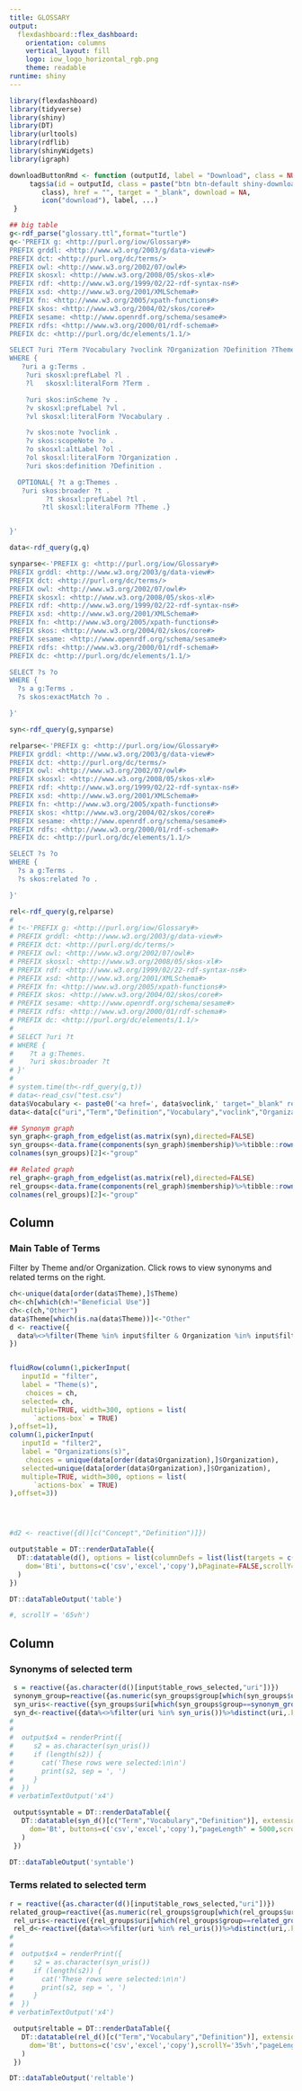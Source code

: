 ```yaml
---
title: GLOSSARY
output: 
  flexdashboard::flex_dashboard:
    orientation: columns
    vertical_layout: fill
    logo: iow_logo_horizontal_rgb.png
    theme: readable
runtime: shiny
---
```

<script>
$('.navbar-logo').wrap('<a href="http://internetofwater.org">');
</script>

<style type="text/css">

.chart-title {  /* chart_title  */
   font-size: 20px;
   font-family: "Quicksand",Sans-serif;
   color: #022949;
   font-weight: bold

}


.navbar-inverse .nav-collapse .nav > li > a {
 font-size:40px;
}
</style>



```r
library(flexdashboard)
library(tidyverse)
library(shiny)
library(DT)
library(urltools)
library(rdflib)
library(shinyWidgets)
library(igraph)

downloadButtonRmd <- function (outputId, label = "Download", class = NULL, ...)  {
     tags$a(id = outputId, class = paste("btn btn-default shiny-download-link", 
        class), href = "", target = "_blank", download = NA, 
        icon("download"), label, ...)
 }

## big table
g<-rdf_parse("glossary.ttl",format="turtle")
q<-'PREFIX g: <http://purl.org/iow/Glossary#>
PREFIX grddl: <http://www.w3.org/2003/g/data-view#>
PREFIX dct: <http://purl.org/dc/terms/>
PREFIX owl: <http://www.w3.org/2002/07/owl#>
PREFIX skosxl: <http://www.w3.org/2008/05/skos-xl#>
PREFIX rdf: <http://www.w3.org/1999/02/22-rdf-syntax-ns#>
PREFIX xsd: <http://www.w3.org/2001/XMLSchema#>
PREFIX fn: <http://www.w3.org/2005/xpath-functions#>
PREFIX skos: <http://www.w3.org/2004/02/skos/core#>
PREFIX sesame: <http://www.openrdf.org/schema/sesame#>
PREFIX rdfs: <http://www.w3.org/2000/01/rdf-schema#>
PREFIX dc: <http://purl.org/dc/elements/1.1/>

SELECT ?uri ?Term ?Vocabulary ?voclink ?Organization ?Definition ?Theme
WHERE {
   ?uri a g:Terms .
    ?uri skosxl:prefLabel ?l .
    ?l   skosxl:literalForm ?Term .

    ?uri skos:inScheme ?v .
    ?v skosxl:prefLabel ?vl .
    ?vl skosxl:literalForm ?Vocabulary .

    ?v skos:note ?voclink .
    ?v skos:scopeNote ?o .
    ?o skosxl:altLabel ?ol .
    ?ol skosxl:literalForm ?Organization .
    ?uri skos:definition ?Definition .

  OPTIONAL{ ?t a g:Themes .
   ?uri skos:broader ?t .
         ?t skosxl:prefLabel ?tl .
        ?tl skosxl:literalForm ?Theme .}


}'

data<-rdf_query(g,q)

synparse<-'PREFIX g: <http://purl.org/iow/Glossary#>
PREFIX grddl: <http://www.w3.org/2003/g/data-view#>
PREFIX dct: <http://purl.org/dc/terms/>
PREFIX owl: <http://www.w3.org/2002/07/owl#>
PREFIX skosxl: <http://www.w3.org/2008/05/skos-xl#>
PREFIX rdf: <http://www.w3.org/1999/02/22-rdf-syntax-ns#>
PREFIX xsd: <http://www.w3.org/2001/XMLSchema#>
PREFIX fn: <http://www.w3.org/2005/xpath-functions#>
PREFIX skos: <http://www.w3.org/2004/02/skos/core#>
PREFIX sesame: <http://www.openrdf.org/schema/sesame#>
PREFIX rdfs: <http://www.w3.org/2000/01/rdf-schema#>
PREFIX dc: <http://purl.org/dc/elements/1.1/>

SELECT ?s ?o
WHERE {
  ?s a g:Terms .
  ?s skos:exactMatch ?o .

}'

syn<-rdf_query(g,synparse)

relparse<-'PREFIX g: <http://purl.org/iow/Glossary#>
PREFIX grddl: <http://www.w3.org/2003/g/data-view#>
PREFIX dct: <http://purl.org/dc/terms/>
PREFIX owl: <http://www.w3.org/2002/07/owl#>
PREFIX skosxl: <http://www.w3.org/2008/05/skos-xl#>
PREFIX rdf: <http://www.w3.org/1999/02/22-rdf-syntax-ns#>
PREFIX xsd: <http://www.w3.org/2001/XMLSchema#>
PREFIX fn: <http://www.w3.org/2005/xpath-functions#>
PREFIX skos: <http://www.w3.org/2004/02/skos/core#>
PREFIX sesame: <http://www.openrdf.org/schema/sesame#>
PREFIX rdfs: <http://www.w3.org/2000/01/rdf-schema#>
PREFIX dc: <http://purl.org/dc/elements/1.1/>

SELECT ?s ?o
WHERE {
  ?s a g:Terms .
  ?s skos:related ?o .

}'

rel<-rdf_query(g,relparse)
# 
# t<-'PREFIX g: <http://purl.org/iow/Glossary#>
# PREFIX grddl: <http://www.w3.org/2003/g/data-view#>
# PREFIX dct: <http://purl.org/dc/terms/>
# PREFIX owl: <http://www.w3.org/2002/07/owl#>
# PREFIX skosxl: <http://www.w3.org/2008/05/skos-xl#>
# PREFIX rdf: <http://www.w3.org/1999/02/22-rdf-syntax-ns#>
# PREFIX xsd: <http://www.w3.org/2001/XMLSchema#>
# PREFIX fn: <http://www.w3.org/2005/xpath-functions#>
# PREFIX skos: <http://www.w3.org/2004/02/skos/core#>
# PREFIX sesame: <http://www.openrdf.org/schema/sesame#>
# PREFIX rdfs: <http://www.w3.org/2000/01/rdf-schema#>
# PREFIX dc: <http://purl.org/dc/elements/1.1/>
# 
# SELECT ?uri ?t 
# WHERE {
#    ?t a g:Themes.
#    ?uri skos:broader ?t
# }'
# 
# system.time(th<-rdf_query(g,t))
# data<-read_csv("test.csv")
data$Vocabulary <- paste0('<a href=', data$voclink,' target="_blank" rel="noopener"','>',data$Vocabulary,'</a>')
data<-data[c("uri","Term","Definition","Vocabulary","voclink","Organization","Theme")]

## Synonym graph
syn_graph<-graph_from_edgelist(as.matrix(syn),directed=FALSE)
syn_groups<-data.frame(components(syn_graph)$membership)%>%tibble::rownames_to_column("uri")
colnames(syn_groups)[2]<-"group"

## Related graph
rel_graph<-graph_from_edgelist(as.matrix(rel),directed=FALSE)
rel_groups<-data.frame(components(rel_graph)$membership)%>%tibble::rownames_to_column("uri")
colnames(rel_groups)[2]<-"group"

```


<!-- Column {.sidebar} -->
<!-- ----------------------------------------------------------------------- -->

<!-- #### Thematic filter -->
<!-- ```{r} -->


<!-- ``` -->

<!-- ### En -->

<!-- Below, click to download the entire Internet of Water Glossary in RDF in turtle format, all terms in csv, or just your selected terms in csv.  -->
<!-- ```{r} -->
<!-- actionButton("x1", label="All terms (.ttl)", icon=icon("download"),onclick ="location.href='https://internetofwater.github.io/Glossary/glossary.ttl';") -->
<!-- downloadButtonRmd("x2", label="All terms (.csv)") -->
<!-- downloadButtonRmd("x3", label="Filtered terms (.csv)") -->

<!-- # output$x1 <- downloadHandler( -->
<!-- #   filename = function() { -->
<!-- #      paste('IoW-Glossary-', Sys.Date(), '.ttl', sep='') -->
<!-- #    }, -->
<!-- #    content = function(file) { -->
<!-- #      file.link("https://internetofwater.github.io/Glossary/glossary.ttl", file) -->
<!-- #    } -->
<!-- #  ) -->

<!-- output$x2 <- downloadHandler( -->
<!--   filename = function() { -->
<!--      paste('IoW-allTerms-', Sys.Date(), '.csv', sep='') -->
<!--    }, -->
<!--    content = function(con) { -->
<!--      write.csv(data, con) -->
<!--    } -->
<!--  ) -->

<!-- output$x3 <- downloadHandler( -->
<!--   filename = function() { -->
<!--      paste('IoW-filteredTerms-', Sys.Date(), '.csv', sep='') -->
<!--    }, -->
<!--    content = function(con) { -->
<!--      write.csv(d()[c("Class","Term","Definition","Source")], con) -->
<!--    } -->
<!--  ) -->

<!-- ``` -->



Column {data-width=650}
-----------------------------------------------------------------------

### Main Table of Terms
Filter by Theme and/or Organization. Click rows to view synonyms and related terms on the right.

```r

ch<-unique(data[order(data$Theme),]$Theme)
ch<-ch[which(ch!="Beneficial Use")]
ch<-c(ch,"Other")
data$Theme[which(is.na(data$Theme))]<-"Other"
d <- reactive({
  data%<>%filter(Theme %in% input$filter & Organization %in% input$filter2  )%>%arrange(Term)%>%distinct(uri,.keep_all=T)
})


fluidRow(column(1,pickerInput(
   inputId = "filter",
   label = "Theme(s)",
    choices = ch,
   selected= ch,
   multiple=TRUE, width=300, options = list(
      `actions-box` = TRUE)
),offset=1),
column(1,pickerInput(
   inputId = "filter2",
   label = "Organizations(s)",
    choices = unique(data[order(data$Organization),]$Organization),
   selected=unique(data[order(data$Organization),]$Organization),
   multiple=TRUE, width=300, options = list(
      `actions-box` = TRUE)
),offset=3))




#d2 <- reactive({d()[c("Concept","Definition")]})

output$table = DT::renderDataTable({
  DT::datatable(d(), options = list(columnDefs = list(list(targets = c(0,4,5,6), visible = FALSE),list(targets=c(0,3,4,5,6),searchable=FALSE)),
    dom='Bti', buttons=c('csv','excel','copy'),bPaginate=FALSE,scrollY='55vh',searchHighlight = TRUE), rownames=FALSE, escape=FALSE, selection="single", extensions = c('Buttons','FixedHeader'), filter="top"
  )
})

DT::dataTableOutput('table')

#, scrollY = '65vh')


```



Column {data-width=350}
-----------------------------------------------------------------------

### Synonyms of selected term


```r
 s = reactive({as.character(d()[input$table_rows_selected,"uri"])})
 synonym_group=reactive({as.numeric(syn_groups$group[which(syn_groups$uri==s())])})
 syn_uris<-reactive({syn_groups$uri[which(syn_groups$group==synonym_group())]})
 syn_d<-reactive({data%<>%filter(uri %in% syn_uris())%>%distinct(uri,.keep_all=T)})
# 
# 
#  output$x4 = renderPrint({
#     s2 = as.character(syn_uris())
#     if (length(s2)) {
#       cat('These rows were selected:\n\n')
#       print(s2, sep = ', ')
#     }
#  })
# verbatimTextOutput('x4')

 output$syntable = DT::renderDataTable({
   DT::datatable(syn_d()[c("Term","Vocabulary","Definition")], extensions = c('Buttons','Responsive'),options = list(
     dom='Bt', buttons=c('csv','excel','copy'),"pageLength" = 5000,scrollY='35vh'), rownames=FALSE, escape=FALSE, selection="single"
   )
 })

DT::dataTableOutput('syntable')

```

### Terms related to selected term


```r
r = reactive({as.character(d()[input$table_rows_selected,"uri"])})
related_group=reactive({as.numeric(rel_groups$group[which(rel_groups$uri==r())])})
 rel_uris<-reactive({rel_groups$uri[which(rel_groups$group==related_group())]})
 rel_d<-reactive({data%<>%filter(uri %in% rel_uris())%>%distinct(uri,.keep_all=T)})
# 
# 
#  output$x4 = renderPrint({
#     s2 = as.character(syn_uris())
#     if (length(s2)) {
#       cat('These rows were selected:\n\n')
#       print(s2, sep = ', ')
#     }
#  })
# verbatimTextOutput('x4')

 output$reltable = DT::renderDataTable({
   DT::datatable(rel_d()[c("Term","Vocabulary","Definition")], extensions = c('Buttons','Responsive'),options = list(
     dom='Bt', buttons=c('csv','excel','copy'),scrollY='35vh',"pageLength" = 5000), rownames=FALSE, escape=FALSE, selection="single"
   )
 })

DT::dataTableOutput('reltable')

```
